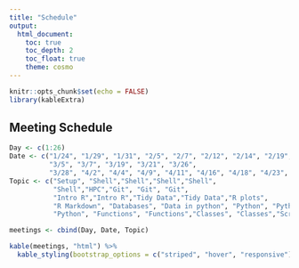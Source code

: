 ```yaml
---
title: "Schedule"
output: 
  html_document:
    toc: true
    toc_depth: 2
    toc_float: true
    theme: cosmo
---
```

```r
knitr::opts_chunk$set(echo = FALSE)
library(kableExtra)
```

## Meeting Schedule

```r
Day <- c(1:26)
Date <- c("1/24", "1/29", "1/31", "2/5", "2/7", "2/12", "2/14", "2/19", "2/21", "2/26", "2/28",
          "3/5", "3/7", "3/19", "3/21", "3/26",
          "3/28", "4/2", "4/4", "4/9", "4/11", "4/16", "4/18", "4/23", "4/25", "4/30")
Topic <- c("Setup", "Shell","Shell","Shell","Shell",
           "Shell","HPC","Git", "Git", "Git", 
           "Intro R","Intro R","Tidy Data","Tidy Data","R plots",
           "R Markdown", "Databases", "Data in python", "Python", "Python", 
           "Python", "Functions", "Functions","Classes", "Classes","Scripting")

meetings <- cbind(Day, Date, Topic)

kable(meetings, "html") %>%  
  kable_styling(bootstrap_options = c("striped", "hover", "responsive"))
```
